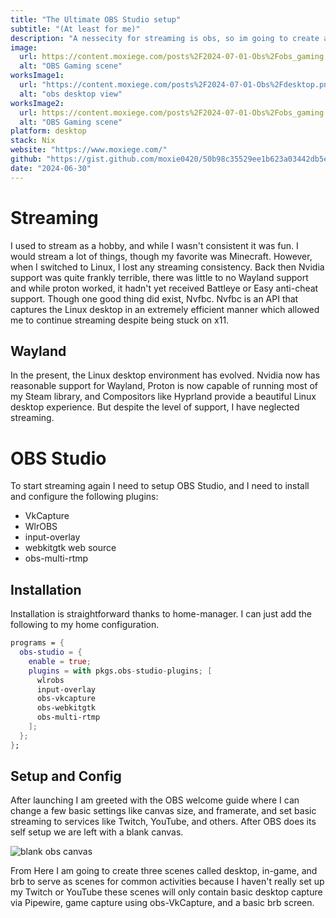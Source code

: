 ```yaml
---
title: "The Ultimate OBS Studio setup"
subtitle: "(At least for me)"
description: "A nessecity for streaming is obs, so im going to create a nix config for myself"
image:
  url: https://content.moxiege.com/posts%2F2024-07-01-Obs%2Fobs_gaming.png
  alt: "OBS Gaming scene"
worksImage1:
  url: "https://content.moxiege.com/posts%2F2024-07-01-Obs%2Fdesktop.png"
  alt: "obs desktop view"
worksImage2:
  url: https://content.moxiege.com/posts%2F2024-07-01-Obs%2Fobs_gaming.png
  alt: "OBS Gaming scene"
platform: desktop
stack: Nix
website: "https://www.moxiege.com/"
github: "https://gist.github.com/moxie0420/50b98c35529ee1b623a03442db5e2cb8"
date: "2024-06-30"
---
```



# Streaming

I used to stream as a hobby, and while I wasn't consistent it was fun.
I would stream a lot of things, though my favorite was Minecraft. However,
when I switched to Linux, I lost any streaming consistency.
Back then Nvidia support was quite frankly terrible, there was little to no Wayland support
and while proton worked, it hadn't yet received Battleye or Easy anti-cheat support.
Though one good thing did exist, Nvfbc. Nvfbc is an API that captures the Linux desktop in an extremely efficient manner
which allowed me to continue streaming despite being stuck on x11.

## Wayland

In the present, the Linux desktop environment has evolved. Nvidia now has reasonable support for Wayland,
Proton is now capable of running most of my Steam library, and Compositors like Hyprland provide a beautiful
Linux desktop experience. But despite the level of support, I have neglected streaming.

# OBS Studio

To start streaming again I need to setup OBS Studio, and I need to install and configure the following plugins:

- VkCapture
- WlrOBS
- input-overlay
- webkitgtk web source
- obs-multi-rtmp

## Installation

Installation is straightforward thanks to home-manager.
I can just add the following to my home configuration.

```nix
programs = {
  obs-studio = {
    enable = true;
    plugins = with pkgs.obs-studio-plugins; [
      wlrobs
      input-overlay
      obs-vkcapture
      obs-webkitgtk
      obs-multi-rtmp
    ];
  };
};
```

## Setup and Config

After launching I am greeted with the OBS welcome guide where I can change a few basic settings like canvas size,
and framerate, and set basic streaming to services like Twitch, YouTube, and others. After OBS does its self setup
we are left with a blank canvas.

<Image
  src="https://content.moxiege.com/posts%2F2024-07-01-Obs%2Fblank_canvas.png"
  alt="blank obs canvas"
  inferSize
/>

From Here I am going to create three scenes called desktop, in-game, and brb to serve as scenes for common activities
because I haven't really set up my Twitch or YouTube these scenes will only contain basic desktop capture via Pipewire,
game capture using obs-VkCapture, and a basic brb screen.
